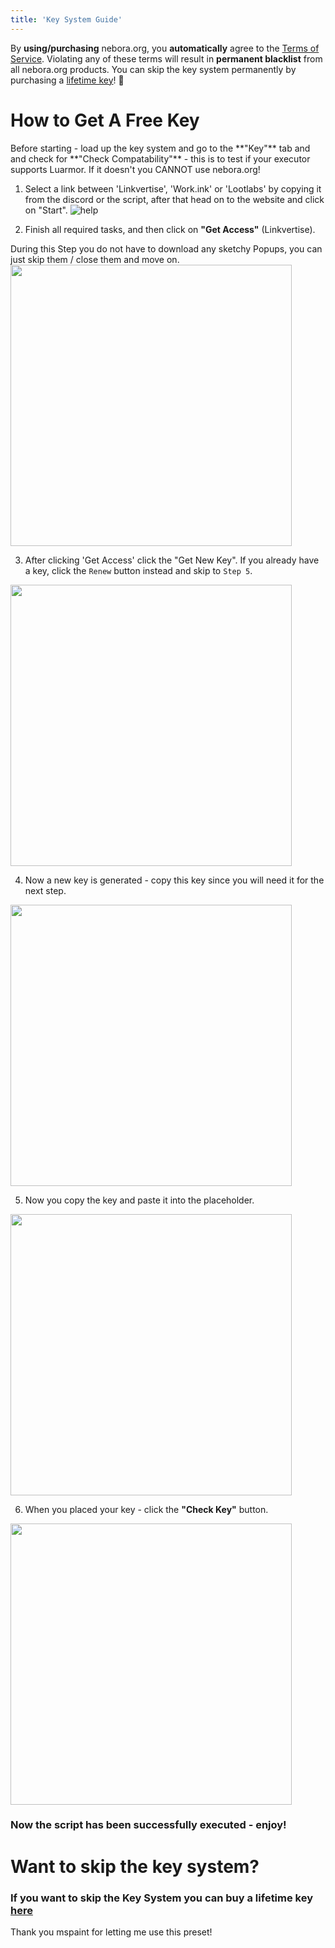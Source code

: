```yaml
---
title: 'Key System Guide'
---
```


<Note>By **using/purchasing** nebora.org, you **automatically** agree to the [Terms of Service](https://nebora.mysellauth.com/terms). Violating any of these terms will result in **permanent blacklist** from all nebora.org products.</Note>
<Tip>You can skip the key system permanently by purchasing a [lifetime key](https://nebora.mysellauth.com/)! 💎</Tip>

# How to Get A Free Key

<Warning>
  Before starting - load up the key system and go to the **"Key"** tab and and check for **"Check Compatability"** - this is to test if your executor supports Luarmor. If it doesn't you CANNOT use nebora.org!
</Warning>

1. Select a link between 'Linkvertise', 'Work.ink' or 'Lootlabs' by copying it from the discord or the script, after that head on to the website and click on "Start".
   ![help](/images/keysys1.png)

2. Finish all required tasks, and then click on **"Get Access"** (Linkvertise).

<Warning>
  During this Step you do not have to download any sketchy Popups, you can just skip them / close them and move on.
</Warning>

<img height="450" width="450" src="/images/keysys2.png" />

3. After clicking 'Get Access' click the "Get New Key".
   <Note>If you already have a key, click the `Renew` button instead and skip to `Step 5`.</Note>

<img height="450" width="450" src="/images/keysys3.png" />

4. Now a new key is generated - copy this key since you will need it for the next step.

<img height="450" width="450" src="/images/keysys4.png" />

5. Now you copy the key and paste it into the placeholder.

<img height="450" width="450" src="/images/keysys5.png" />

6. When you placed your key - click the **"Check Key"** button.

<img height="450" width="450" src="/images/keysys6.png" />

### Now the script has been successfully executed - enjoy!

# Want to skip the key system?

### If you want to skip the Key System you can buy a lifetime key [here](/nebora.org/development)

Thank you mspaint for letting me use this preset!